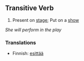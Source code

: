 ==Transitive Verb==

# Present on [[stage]]; Put on a [[show]]
''She will perform in the play''

===Translations===
*Finnish: [[esittää]]